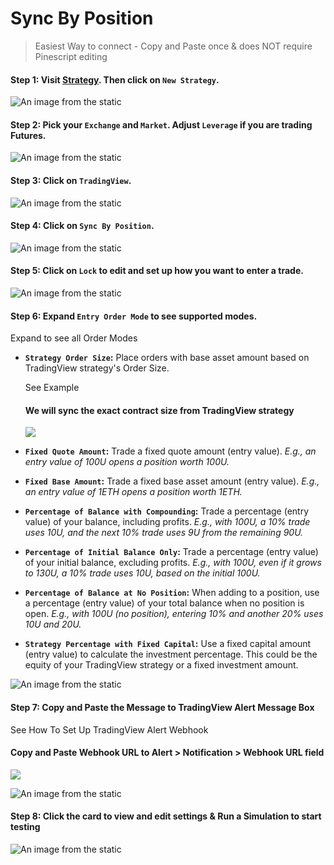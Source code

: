 # Sync By Position

> Easiest Way to connect - Copy and Paste once & does NOT require Pinescript editing

#### Step 1: Visit [Strategy](https://crypto-arsenal.io/strategies). Then click on `New Strategy`.

![An image from the static](/img/developer/tradingview/2023-06-23-15-33-01.png)

#### Step 2: Pick your `Exchange` and `Market`. Adjust `Leverage` if you are trading Futures.

![An image from the static](/img/developer/tradingview/2023-06-23-15-36-29.png)

#### Step 3: Click on `TradingView`.

![An image from the static](/img/developer/tradingview/2023-06-23-15-36-39.png)

#### Step 4: Click on `Sync By Position`.

![An image from the static](/img/developer/tradingview/2023-06-23-15-36-46.png)

#### Step 5: Click on `Lock` to edit and set up how you want to enter a trade.

![An image from the static](/img/developer/tradingview/2023-06-23-15-37-14.png)

#### Step 6: Expand `Entry Order Mode` to see supported modes.

<summary>Expand to see all Order Modes</summary>
<p>

- **`Strategy Order Size`:** Place orders with base asset amount based on TradingView strategy's Order Size.

  <summary>See Example</summary>
  <h4> We will sync the exact contract size from TradingView strategy </h4>
  <img src="/img/developer/tradingview/2023-06-23-16-20-32.png" />

- **`Fixed Quote Amount`:** Trade a fixed quote amount (entry value). _E.g., an entry value of 100U opens a position worth 100U._
- **`Fixed Base Amount`:** Trade a fixed base asset amount (entry value). _E.g., an entry value of 1ETH opens a position worth 1ETH._
- **`Percentage of Balance with Compounding`:** Trade a percentage (entry value) of your balance, including profits. _E.g., with 100U, a 10% trade uses 10U, and the next 10% trade uses 9U from the remaining 90U._
- **`Percentage of Initial Balance Only`:** Trade a percentage (entry value) of your initial balance, excluding profits. _E.g., with 100U, even if it grows to 130U, a 10% trade uses 10U, based on the initial 100U._
- **`Percentage of Balance at No Position`:** When adding to a position, use a percentage (entry value) of your total balance when no position is open. _E.g., with 100U (no position), entering 10% and another 20% uses 10U and 20U._
- **`Strategy Percentage with Fixed Capital`:** Use a fixed capital amount (entry value) to calculate the investment percentage. This could be the equity of your TradingView strategy or a fixed investment amount.

</p>

![An image from the static](/img/developer/tradingview/2023-06-23-15-37-23.png)

#### Step 7: Copy and Paste the Message to TradingView Alert Message Box

<summary>See How To Set Up TradingView Alert Webhook</summary>
<h4> Copy and Paste Webhook URL to Alert > Notification > Webhook URL field</h4>
<img src="/img/developer/tradingview/2023-06-23-16-41-35.png" />

![An image from the static](/img/developer/tradingview/2023-06-23-16-35-59.png)

#### Step 8: Click the card to view and edit settings & Run a Simulation to start testing

![An image from the static](/img/developer/tradingview/2023-06-23-16-47-12.png)
